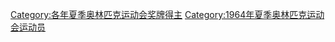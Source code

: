 [[Category:各年夏季奥林匹克运动会奖牌得主|Category:各年夏季奥林匹克运动会奖牌得主]]
[[Category:1964年夏季奥林匹克运动会运动员|Category:1964年夏季奥林匹克运动会运动员]]